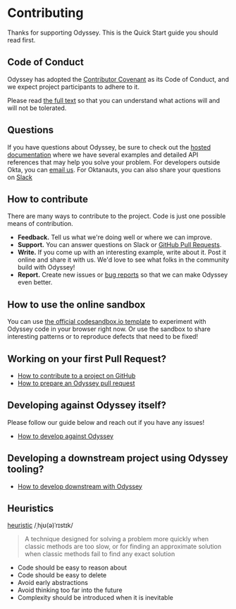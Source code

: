 
<Meta title="Contributing/Getting Started" />

# Contributing

Thanks for supporting Odyssey. This is the Quick Start guide you should read first.

## Code of Conduct

Odyssey has adopted the [Contributor Covenant](https://www.contributor-covenant.org/) as its Code of Conduct, and we expect project participants to adhere to it.

Please read [the full text](https://github.com/okta/odyssey/blob/ceb6623be45782ce22693cf761b833cc5ca77dec/CODE_OF_CONDUCT.md) so that you can understand what actions will and will not be tolerated.

## Questions

If you have questions about Odyssey, be sure to check out the [hosted documentation][1] where we have several examples and detailed API references that may help you solve your problem. For developers outside Okta, you can [email us][2]. For Oktanauts, you can also share your questions on [Slack][3]

[1]: https://odyssey.okta.design
[2]: odyssey@okta.com
[3]: https://okta.slack.com/app_redirect?channel=odyssey

## How to contribute

There are many ways to contribute to the project. Code is just one possible means of contribution.

- **Feedback.** Tell us what we're doing well or where we can improve.
- **Support.** You can answer questions on Slack or [GitHub Pull Requests][4].
- **Write.** If you come up with an interesting example, write about it. Post it online and share it with us. We'd love to see what folks in the community build with Odyssey!
- **Report.** Create new issues or [bug reports][5] so that we can make Odyssey even better.

[4]: https://github.com/okta/odyssey/pulls
[5]: https://github.com/okta/odyssey/issues/new/choose

## How to use the online sandbox

You can use [the official codesandbox.io template][6] to experiment with Odyssey code in your browser right now. Or use the sandbox to share interesting patterns or to reproduce defects that need to be fixed!

[6]: https://codesandbox.io/s/odyssey-react-demo-b7y7i

## Working on your first Pull Request?

- [How to contribute to a project on GitHub](https://egghead.io/courses/how-to-contribute-to-an-open-source-project-on-github)
- [How to prepare an Odyssey pull request](https://odyssey.okta.design/?path=/story/contributing-preparing-a-pull-request--page)

## Developing against Odyssey itself?

Please follow our guide below and reach out if you have any issues!

- [How to develop against Odyssey](https://odyssey.okta.design/?path=/story/contributing-odyssey-development--page)

## Developing a downstream project using Odyssey tooling?

- [How to develop downstream with Odyssey](https://odyssey.okta.design/?path=/story/guildelines-downstream-development--page)

## Heuristics

[heuristic](<https://en.wikipedia.org/wiki/Heuristic_(computer_science)>)
/ˌhjʊ(ə)ˈrɪstɪk/

> A technique designed for solving a problem more quickly when classic methods are too slow, or for finding an approximate solution when classic methods fail to find any exact solution

- Code should be easy to reason about
- Code should be easy to delete
- Avoid early abstractions
- Avoid thinking too far into the future
- Complexity should be introduced when it is inevitable
